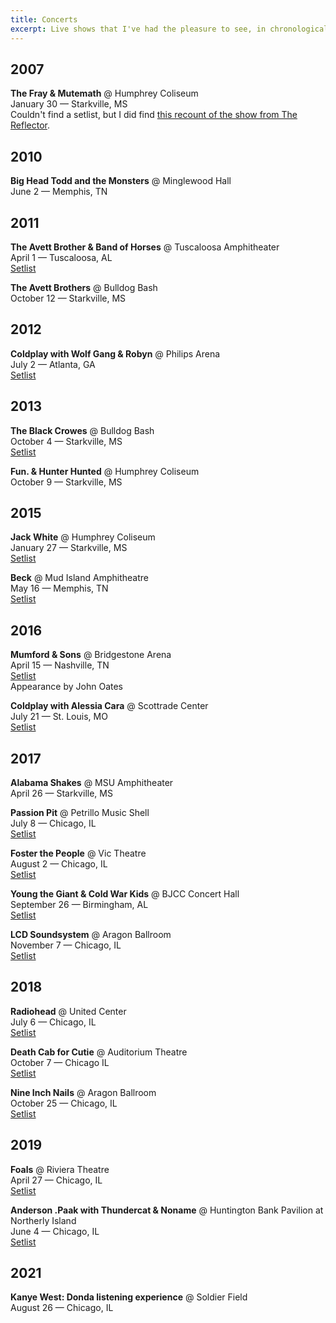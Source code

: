 ```yaml
---
title: Concerts
excerpt: Live shows that I've had the pleasure to see, in chronological order.
---
```


## 2007

**The Fray & Mutemath** @ Humphrey Coliseum  
January 30 — Starkville, MS  
Couldn't find a setlist, but I did find [this recount of the show from The Reflector](http://www.reflector-online.com/article_9d1f448e-3fb3-5c8e-a65a-e66e7d9ff0af.html).

## 2010

**Big Head Todd and the Monsters** @ Minglewood Hall  
June 2 — Memphis, TN

## 2011

**The Avett Brother & Band of Horses** @ Tuscaloosa Amphitheater  
April 1 — Tuscaloosa, AL  
[Setlist](https://www.setlist.fm/setlist/the-avett-brothers/2011/tuscaloosa-amphitheater-tuscaloosa-al-3bd24858.html)

**The Avett Brothers** @ Bulldog Bash  
October 12 — Starkville, MS

## 2012

**Coldplay with Wolf Gang & Robyn** @ Philips Arena  
July 2 — Atlanta, GA  
[Setlist](https://www.setlist.fm/setlist/coldplay/2012/philips-arena-atlanta-ga-13df698d.html)

## 2013

**The Black Crowes** @ Bulldog Bash  
October 4 — Starkville, MS  
[Setlist](https://www.setlist.fm/setlist/the-black-crowes/2013/mississippi-state-university-starkville-ms-73c7d645.html)

**Fun. & Hunter Hunted** @ Humphrey Coliseum  
October 9 — Starkville, MS

## 2015

**Jack White** @ Humphrey Coliseum  
January 27 — Starkville, MS  
[Setlist](https://www.setlist.fm/setlist/jack-white/2015/humphrey-coliseum-mississippi-state-university-starkville-ms-6bcaee7a.html)

**Beck** @ Mud Island Amphitheatre  
May 16 — Memphis, TN  
[Setlist](https://www.setlist.fm/setlist/beck/2015/mud-island-amphitheater-memphis-tn-5bc85f54.html)

## 2016

**Mumford & Sons** @ Bridgestone Arena  
April 15 — Nashville, TN  
[Setlist](https://www.setlist.fm/setlist/mumford-and-sons/2016/bridgestone-arena-nashville-tn-23f184df.html)  
Appearance by John Oates

**Coldplay with Alessia Cara** @ Scottrade Center  
July 21 — St. Louis, MO  
[Setlist](https://www.setlist.fm/setlist/coldplay/2016/scottrade-center-st-louis-mo-7bff0e40.html)

## 2017

**Alabama Shakes** @ MSU Amphitheater  
April 26 — Starkville, MS

**Passion Pit** @ Petrillo Music Shell  
July 8 — Chicago, IL  
[Setlist](https://www.setlist.fm/setlist/passion-pit/2017/petrillo-music-shell-chicago-il-3be47420.html)

**Foster the People** @ Vic Theatre  
August 2 — Chicago, IL  
[Setlist](https://www.setlist.fm/setlist/foster-the-people/2017/vic-theatre-chicago-il-4be5cb5a.html)

**Young the Giant & Cold War Kids** @ BJCC Concert Hall  
September 26 — Birmingham, AL  
[Setlist](https://www.setlist.fm/setlist/young-the-giant/2017/bjcc-concert-hall-birmingham-al-4be25b3e.html)

**LCD Soundsystem** @ Aragon Ballroom  
November 7 — Chicago, IL  
[Setlist](https://www.setlist.fm/setlist/lcd-soundsystem/2017/aragon-ballroom-chicago-il-4be343e6.html)

## 2018

**Radiohead** @ United Center  
July 6 — Chicago, IL  
[Setlist](https://www.setlist.fm/setlist/radiohead/2018/united-center-chicago-il-7bea6a40.html)

**Death Cab for Cutie** @ Auditorium Theatre  
October 7 — Chicago IL  
[Setlist](https://www.setlist.fm/setlist/death-cab-for-cutie/2018/auditorium-theatre-chicago-il-be95d52.html)

**Nine Inch Nails** @ Aragon Ballroom  
October 25 — Chicago, IL  
[Setlist](https://www.setlist.fm/setlist/nine-inch-nails/2018/aragon-ballroom-chicago-il-2b96c092.html)

## 2019

**Foals** @ Riviera Theatre  
April 27 — Chicago, IL  
[Setlist](https://www.setlist.fm/setlist/foals/2019/riviera-theatre-chicago-il-63934aeb.html)

**Anderson .Paak with Thundercat & Noname** @ Huntington Bank Pavilion at Northerly Island  
June 4 — Chicago, IL  
[Setlist](https://www.setlist.fm/setlist/anderson-paak/2019/huntington-bank-pavilion-at-northerly-island-chicago-il-7b919e80.html)

## 2021

**Kanye West: Donda listening experience** @ Soldier Field   
August 26 — Chicago, IL